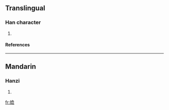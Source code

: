 ==Translingual==
===Han character===
{{Han char|rn=38|rad=女|as=10|sn=13|four=|canj=女竹月心 (VHBP), 女弓月心 (VNBP)}}
# {{defn|Han|sort=女10}}
====References====
{{Han ref|kx=0269.181|hdz=21072.130|uh=5AD3|ud=23251}}

----
==Mandarin==
===Hanzi===
{{cmn-hanzi|pin=[[pì]] (pi4)|wg=p'i<sup>4</sup>}}
# {{defn|Mandarin}}

[[fr:嫓]]